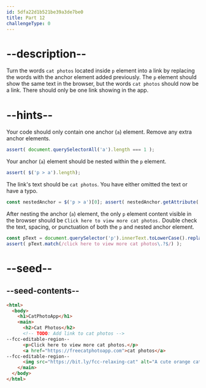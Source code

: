 ```yaml
---
id: 5dfa22d1b521be39a3de7be0
title: Part 12
challengeType: 0
---
```


# --description--

Turn the words `cat photos` located inside `p` element into a link by replacing the words with the anchor element added previously. The `p` element should show the same text in the browser, but the words `cat photos` should now be a link. There should only be one link showing in the app.

# --hints--

Your code should only contain one anchor (`a`) element. Remove any extra anchor elements.

```js
assert( document.querySelectorAll('a').length === 1 );
```

Your anchor (`a`) element should be nested within the `p` element.

```js
assert( $('p > a').length);
```

The link's text should be `cat photos`. You have either omitted the text or have a typo.

```js
const nestedAnchor = $('p > a')[0]; assert( nestedAnchor.getAttribute('href') === 'https://freecatphotoapp.com' && nestedAnchor.innerText.toLowerCase().replace(/\s+/g, ' ') === 'cat photos' );
```

After nesting the anchor (`a`) element, the only `p` element content visible in the browser should be `Click here to view more cat photos.` Double check the text, spacing, or punctuation of both the `p` and nested anchor element.

```js
const pText = document.querySelector('p').innerText.toLowerCase().replace(/\s+/g, ' ');
assert( pText.match(/click here to view more cat photos\.?$/) );
```

# --seed--

## --seed-contents--

```html
<html>
  <body>
    <h1>CatPhotoApp</h1>
    <main>
      <h2>Cat Photos</h2>
      <!-- TODO: Add link to cat photos -->
--fcc-editable-region--
      <p>Click here to view more cat photos.</p>
      <a href="https://freecatphotoapp.com">cat photos</a>
--fcc-editable-region--
      <img src="https://bit.ly/fcc-relaxing-cat" alt="A cute orange cat lying on its back.">
    </main>
  </body>
</html>
```


